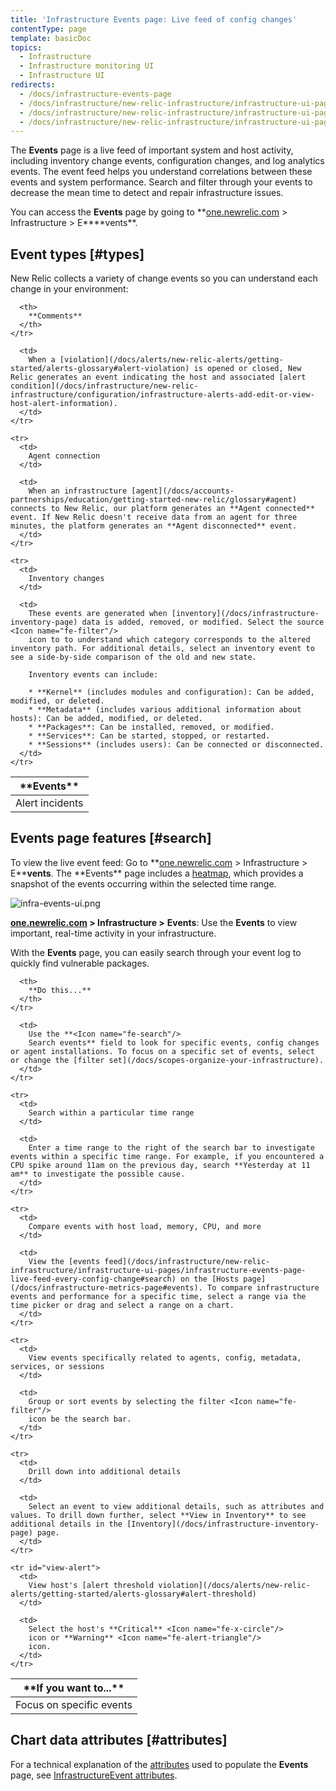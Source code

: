 ```yaml
---
title: 'Infrastructure Events page: Live feed of config changes'
contentType: page
template: basicDoc
topics:
  - Infrastructure
  - Infrastructure monitoring UI
  - Infrastructure UI
redirects:
  - /docs/infrastructure-events-page
  - /docs/infrastructure/new-relic-infrastructure/infrastructure-ui-pages/infrastructure-events-page-live-feed-every-agent
  - /docs/infrastructure/new-relic-infrastructure/infrastructure-ui-pages/infrastructure-events-page-live-feed-every-config-change
  - /docs/infrastructure/new-relic-infrastructure/infrastructure-ui-pages/infrastructure-events-page
---
```


The **Events** page is a live feed of important system and host activity, including inventory change events, configuration changes, and log analytics events. The event feed helps you understand correlations between these events and system performance. Search and filter through your events to decrease the mean time to detect and repair infrastructure issues.

You can access the **Events** page by going to **[one.newrelic.com](http://one.newrelic.com) > Infrastructure > E\*\***vents\*\*.

## Event types [#types]

New Relic collects a variety of change events so you can understand each change in your environment:

<Table>
  <thead>
    <tr>
      <th style={{ width: "200px" }}>
        **Events**
      </th>

      <th>
        **Comments**
      </th>
    </tr>
  </thead>

  <tbody>
    <tr>
      <td>
        Alert incidents
      </td>

      <td>
        When a [violation](/docs/alerts/new-relic-alerts/getting-started/alerts-glossary#alert-violation) is opened or closed, New Relic generates an event indicating the host and associated [alert condition](/docs/infrastructure/new-relic-infrastructure/configuration/infrastructure-alerts-add-edit-or-view-host-alert-information).
      </td>
    </tr>

    <tr>
      <td>
        Agent connection
      </td>

      <td>
        When an infrastructure [agent](/docs/accounts-partnerships/education/getting-started-new-relic/glossary#agent) connects to New Relic, our platform generates an **Agent connected** event. If New Relic doesn't receive data from an agent for three minutes, the platform generates an **Agent disconnected** event.
      </td>
    </tr>

    <tr>
      <td>
        Inventory changes
      </td>

      <td>
        These events are generated when [inventory](/docs/infrastructure-inventory-page) data is added, removed, or modified. Select the source <Icon name="fe-filter"/>
        icon to to understand which category corresponds to the altered inventory path. For additional details, select an inventory event to see a side-by-side comparison of the old and new state.

        Inventory events can include:

        * **Kernel** (includes modules and configuration): Can be added, modified, or deleted.
        * **Metadata** (includes various additional information about hosts): Can be added, modified, or deleted.
        * **Packages**: Can be installed, removed, or modified.
        * **Services**: Can be started, stopped, or restarted.
        * **Sessions** (includes users): Can be connected or disconnected.
      </td>
    </tr>
  </tbody>
</Table>

## Events page features [#search]

To view the live event feed: Go to **[one.newrelic.com](http://one.newrelic.com) > Infrastructure > E\*\***vents**. The **Events\*\* page includes a [heatmap](/docs/infrastructure/new-relic-infrastructure/infrastructure-ui-pages/events-heatmap-examine-patterns-time-range), which provides a snapshot of the events occurring within the selected time range.

![infra-events-ui.png](./images/infra-events-ui.png "infra-events-ui.png")

**[one.newrelic.com](http://one.newrelic.com) > Infrastructure >** **Events**: Use the **Events** to view important, real-time activity in your infrastructure.

With the **Events** page, you can easily search through your event log to quickly find vulnerable packages.

<Table>
  <thead>
    <tr>
      <th style={{ width: "230px" }}>
        **If you want to...**
      </th>

      <th>
        **Do this...**
      </th>
    </tr>
  </thead>

  <tbody>
    <tr>
      <td>
        Focus on specific events
      </td>

      <td>
        Use the **<Icon name="fe-search"/>
        Search events** field to look for specific events, config changes or agent installations. To focus on a specific set of events, select or change the [filter set](/docs/scopes-organize-your-infrastructure).
      </td>
    </tr>

    <tr>
      <td>
        Search within a particular time range
      </td>

      <td>
        Enter a time range to the right of the search bar to investigate events within a specific time range. For example, if you encountered a CPU spike around 11am on the previous day, search **Yesterday at 11 am** to investigate the possible cause.
      </td>
    </tr>

    <tr>
      <td>
        Compare events with host load, memory, CPU, and more
      </td>

      <td>
        View the [events feed](/docs/infrastructure/new-relic-infrastructure/infrastructure-ui-pages/infrastructure-events-page-live-feed-every-config-change#search) on the [Hosts page](/docs/infrastructure-metrics-page#events). To compare infrastructure events and performance for a specific time, select a range via the time picker or drag and select a range on a chart.
      </td>
    </tr>

    <tr>
      <td>
        View events specifically related to agents, config, metadata, services, or sessions
      </td>

      <td>
        Group or sort events by selecting the filter <Icon name="fe-filter"/>
        icon be the search bar.
      </td>
    </tr>

    <tr>
      <td>
        Drill down into additional details
      </td>

      <td>
        Select an event to view additional details, such as attributes and values. To drill down further, select **View in Inventory** to see additional details in the [Inventory](/docs/infrastructure-inventory-page) page.
      </td>
    </tr>

    <tr id="view-alert">
      <td>
        View host's [alert threshold violation](/docs/alerts/new-relic-alerts/getting-started/alerts-glossary#alert-threshold)
      </td>

      <td>
        Select the host's **Critical** <Icon name="fe-x-circle"/>
        icon or **Warning** <Icon name="fe-alert-triangle"/>
        icon.
      </td>
    </tr>
  </tbody>
</Table>

## Chart data attributes [#attributes]

For a technical explanation of the [attributes](/docs/accounts-partnerships/education/getting-started-new-relic/glossary#attribute) used to populate the **Events** page, see [InfrastructureEvent attributes](/docs/infrastructure/new-relic-infrastructure/data-instrumentation/default-infrastructure-attributes-events#infrastructure-event-attributes).
